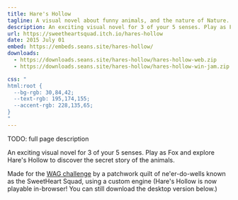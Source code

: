 ```yaml
---
title: Hare's Hollow
tagline: A visual novel about funny animals, and the nature of Nature.
description: An exciting visual novel for 3 of your 5 senses. Play as Fox and explore Hare's Hollow to discover the secret story of the animals. Originally developed in a custom C++ OpenGL engine, and later ported to WebGL.
url: https://sweetheartsquad.itch.io/hares-hollow
date: 2015 July 01
embed: https://embeds.seans.site/hares-hollow/
downloads:
  - https://downloads.seans.site/hares-hollow/hares-hollow-web.zip
  - https://downloads.seans.site/hares-hollow/hares-hollow-win-jam.zip

css: "
html:root {
  --bg-rgb: 30,84,42;
  --text-rgb: 195,174,155;
  --accent-rgb: 228,135,65;
}
"
---
```


TODO: full page description



An exciting visual novel for 3 of your 5 senses. Play as Fox and explore Hare's Hollow to discover the secret story of the animals.

Made for the [WAG challenge](https://itch.io/jam/wag-challenge) by a patchwork quilt of ne'er-do-wells known as the SweetHeart Squad, using a custom engine (Hare's Hollow is now playable in-browser! You can still download the desktop version below.)
